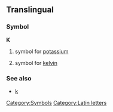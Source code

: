 ==Translingual==
===Symbol===
'''K'''
#{{chemistry}} symbol for [[potassium]]
# symbol for [[kelvin]]

===See also===
*[[k]]
[[Category:Symbols]]
[[Category:Latin letters]]